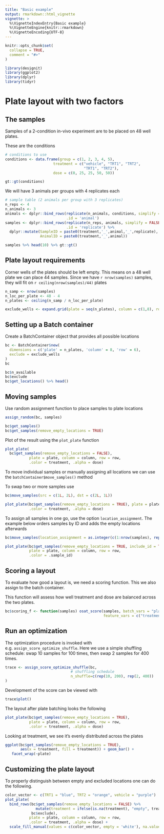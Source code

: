 ```yaml
---
title: "Basic example"
output: rmarkdown::html_vignette
vignette: >
  %\VignetteIndexEntry{Basic example}
  %\VignetteEngine{knitr::rmarkdown}
  %\VignetteEncoding{UTF-8}
---
```


```r
knitr::opts_chunk$set(
  collapse = TRUE,
  comment = "#>"
)
```

```r
library(designit)
library(ggplot2)
library(dplyr)
library(tidyr)

```

# Plate layout with two factors

## The samples

Samples of a 2-condition in-vivo experiment are to be
placed on 48 well plates.

These are the conditions

```r

# conditions to use
conditions <- data.frame(group = c(1, 2, 3, 4, 5),
                      treatment = c("vehicle", "TRT1", "TRT2",
                                    "TRT1", "TRT2"),
                      dose = c(0, 25, 25, 50, 50))

gt::gt(conditions)
```

We will have 3 animals per groups with 4 replicates each

```r
# sample table (2 animals per group with 3 replicates)
n_reps <- 4
n_animals <- 3
animals <- dplyr::bind_rows(replicate(n_animals, conditions, simplify = FALSE), 
                            .id = 'animal') 
samples <- dplyr::bind_rows(replicate(n_reps, animals, simplify = FALSE), 
                            .id = 'replicate') %>%
  dplyr::mutate(SampleID = paste0(treatment,'_',animal,'_',replicate),
                AnimalID = paste0(treatment,'_',animal)) 

samples %>% head(10) %>% gt::gt()
```
## Plate layout requirements

Corner wells of the plates should be left empty.
This means on a 48 well plate we can place 44 samples.
Since we have `r nrow(samples)` samples, they will fit on
`r ceiling(nrow(samples)/44)` plates

```r
n_samp <- nrow(samples)
n_loc_per_plate <- 48 - 4
n_plates <- ceiling(n_samp / n_loc_per_plate)

exclude_wells <- expand.grid(plate = seq(n_plates), column = c(1,8), row = c(1,6))
```

## Setting up a Batch container

Create a BatchContainer object that provides all possible locations

```r
bc <- BatchContainer$new(
  dimensions = c('plate' = n_plates, 'column' = 8, 'row' = 6),
  exclude = exclude_wells
)
bc

bc$n_available
bc$exclude
bc$get_locations() %>% head()
```

## Moving samples

Use random assignment function to place samples to plate locations

```r
assign_random(bc, samples)

bc$get_samples()
bc$get_samples(remove_empty_locations = TRUE)

```


Plot of the result using the `plot_plate` function

```r
plot_plate(
  bc$get_samples(remove_empty_locations = FALSE),
           plate = plate, column = column, row = row,
           .color = treatment, .alpha = dose) 
```

To move individual samples or manually assigning all locations we can use the 
`batchContainer$move_samples()` method

To swap two or more samples use
```r
bc$move_samples(src = c(1L, 2L), dst = c(2L, 1L))

plot_plate(bc$get_samples(remove_empty_locations = TRUE), plate = plate, column = column, row = row,
           .color = treatment, .alpha = dose)
```

To assign all samples in one go, use the option `location_assignment`.
The example below orders samples by ID and adds the empty locations afterwards
```r
bc$move_samples(location_assignment = as.integer(c(1:nrow(samples), rep(NA, (bc$n_available - nrow(samples))))))

plot_plate(bc$get_samples(remove_empty_locations = TRUE, include_id = TRUE), 
           plate = plate, column = column, row = row,
           .color = .sample_id)
```

## Scoring a layout

To evaluate how good a layout is, we need a scoring function. 
This we also assign to the batch container.

This function will assess how well treatment 
and dose are balanced across the two plates.

```r
bc$scoring_f <- function(samples) osat_score(samples, batch_vars = "plate", 
                                             feature_vars = c("treatment", "dose"))$score
```

## Run an optimization

The optimization procedure is invoked with e.g. `assign_score_optimize_shuffle`.
Here we use a simple shuffling schedule: 
swap 10 samples for 100 times, then swap 2 samples for 400 times.

```r
trace <- assign_score_optimize_shuffle(bc,
                              # shuffling schedule
                              n_shuffle=c(rep(10, 200), rep(2, 400))
)
```

Development of the score can be viewed with

```r
trace$plot()
```


The layout after plate batching looks the following

```r
plot_plate(bc$get_samples(remove_empty_locations = TRUE), 
           plate = plate, column = column, row = row,
           .color = treatment, .alpha = dose)
```

Looking at treatment, we see it's evenly distributed across the plates

```r
ggplot(bc$get_samples(remove_empty_locations = TRUE),
       aes(x = treatment, fill = treatment)) + geom_bar() +  
   facet_wrap(~plate)
```

## Customizing the plate layout

To properly distinguish between empty and excluded locations one can do the
following.

```r
color_vector <- c(TRT1 = "blue", TRT2 = "orange", vehicle = "purple")
plot_plate(
  bind_rows(bc$get_samples(remove_empty_locations = FALSE) %>% 
              mutate(treatment = ifelse(is.na(treatment), "empty", treatment)),
            bc$exclude),
           plate = plate, column = column, row = row,
           .color = treatment, .alpha = dose) +
  scale_fill_manual(values = c(color_vector, empty = 'white'), na.value="darkgray")
```

